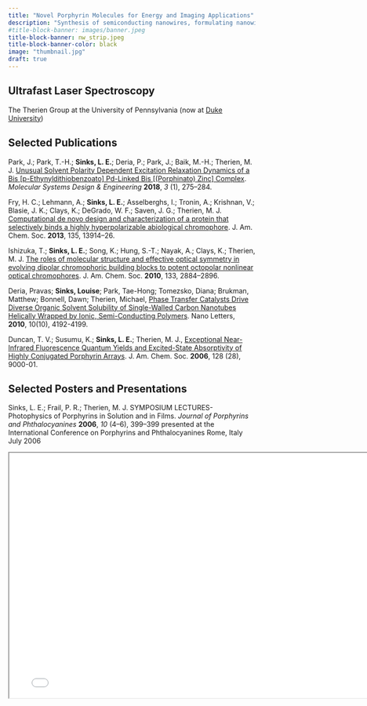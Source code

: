 ```yaml
---
title: "Novel Porphyrin Molecules for Energy and Imaging Applications"
description: "Synthesis of semiconducting nanowires, formulating nanowire inks, and creating various printed electronic devices using these inks" 
#title-block-banner: images/banner.jpeg
title-block-banner: nw_strip.jpeg
title-block-banner-color: black
image: "thumbnail.jpg"
draft: true
---
```


## Ultrafast Laser Spectroscopy

The Therien Group at the University of Pennsylvania (now at [Duke University](https://sites.duke.edu/therienlab/research/))

## Selected Publications

Park, J.; Park, T.-H.; **Sinks, L. E.**; Deria, P.; Park, J.; Baik, M.-H.; Therien, M. J. [Unusual Solvent Polarity Dependent Excitation Relaxation Dynamics of a Bis \[p-Ethynyldithiobenzoato\] Pd-Linked Bis \[(Porphinato) Zinc\] Complex](https://pubs.rsc.org/en/content/articlehtml/2018/me/c8me00001h). *Molecular Systems Design & Engineering* **2018**, *3* (1), 275--284.

Fry, H. C.; Lehmann, A.; **Sinks, L. E.**; Asselberghs, I.; Tronin, A.; Krishnan, V.; Blasie, J. K.; Clays, K.; DeGrado, W. F.; Saven, J. G.; Therien, M. J. [Computational de novo design and characterization of a protein that selectively binds a highly hyperpolarizable abiological chromophore](https://pubs.acs.org/doi/abs/10.1021/ja4067404). J. Am. Chem. Soc. **2013**, 135, 13914--26.

Ishizuka, T.; **Sinks, L. E.**; Song, K.; Hung, S.-T.; Nayak, A.; Clays, K.; Therien, M. J. [The roles of molecular structure and effective optical symmetry in evolving dipolar chromophoric building blocks to potent octopolar nonlinear optical chromophores](https://pubs.acs.org/doi/abs/10.1021/ja105004k). J. Am. Chem. Soc. **2010**, 133, 2884--2896.

Deria, Pravas; **Sinks, Louise**; Park, Tae-Hong; Tomezsko, Diana; Brukman, Matthew; Bonnell, Dawn; Therien, Michael, [Phase Transfer Catalysts Drive Diverse Organic Solvent Solubility of Single-Walled Carbon Nanotubes Helically Wrapped by Ionic, Semi-Conducting Polymers](https://pubs.acs.org/doi/abs/10.1021/nl102540c). Nano Letters, **2010**, 10(10), 4192-4199.

Duncan, T. V.; Susumu, K.; **Sinks, L. E.**; Therien, M. J., [Exceptional Near-Infrared Fluorescence Quantum Yields and Excited-State Absorptivity of Highly Conjugated Porphyrin Arrays](https://pubs.acs.org/doi/abs/10.1021/ja061897o). J. Am. Chem. Soc. **2006**, 128 (28), 9000-01.

## Selected Posters and Presentations

Sinks, L. E.; Frail, P. R.; Therien, M. J. SYMPOSIUM LECTURES-Photophysics of Porphyrins in Solution and in Films. *Journal of Porphyrins and Phthalocyanines* **2006**, *10* (4--6), 399--399 presented at the International Conference on Porphyrins and Phthalocyanines Rome, Italy July 2006

```{=html}
<iframe width="780" height="500" src="Sinks_ICPP4B.pdf" title="Microscopy Presentation"></iframe>
```
